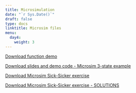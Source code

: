 ---
title: Microsimulation
date: "`r Sys.Date()`"
draft: false
type: docs
linktitle: Microsim files
menu:
  day4:
    weight: 3
---

<!-- [Download slides - Overview of state-transition models and microsimulation](../../../Course_Modularization/CDC 2022-23/part 2/Day 7 -Overview State-tranisiton models and Microsim - CDC 2022.pdf) -->

<!-- [Download slides - PSA - Make a function](../../../Course_Modularization/CDC 2022-23/part 2/Day 7 - PSA - make a function - CDC 2022.pdf) -->

<!-- ## R code demo & walkthrough - 3-state microsimulation  -->

<!-- [Download demo code](../../../Course_Modularization/CDC 2022-23/part 2/microsim_3-state_time.Rmd) -->

<!-- ## Exercise - Sick-Sicker microsimulation with time dependency  -->

<!-- [Download exercise handout](../../../Course_Modularization/CDC 2022-23/part 2/microsim_sick-sicker_time_exercise.html) -->

<!-- [Download data: 'mortProb_age.csv'](../../../Course_Modularization/CDC 2022-23/part 2/mortProb_age.csv) -->

<!-- [Download data: 'MyPopulation-AgeDistribution.csv'](../../../Course_Modularization/CDC 2022-23/part 2/MyPopulation-AgeDistribution.csv) -->

<!-- [Download excercise template](../../../Course_Modularization/CDC 2022-23/part 2/microsim_Sick-Sicker_time_template.Rmd) -->

<!-- [Download excercise solutions](../../../Course_Modularization/CDC 2022-23/part 2/microsim_Sick-Sicker_time_solutions.Rmd) -->

<!-- ## R code demo & walkthrough - Make your model a function  -->

<!-- [Download demo code](../../../Course_Modularization/CDC 2022-23/part 2/microsim_3-state_time_SA.Rmd) -->

<!-- [Download demo R script](../../../Course_Modularization/CDC 2022-23/part 2/Function_Microsim_3-state_time.R) -->

[Download function demo](../../../Course_Modularization/Microsimulation/function demo.R)

[Download slides and demo code - Microsim 3-state example](../../../Course_Modularization/Microsimulation/Microsim 3-state/Microsim 3-state.zip)

[Download Microsim Sick-Sicker exercise](../../../Course_Modularization/Microsimulation/Microsim Sick-Sicker/Microsim Sick-Sicker.zip)

[Download Microsim Sick-Sicker exercise - SOLUTIONS](../../../Course_Modularization/Microsimulation/Microsim Sick-Sicker/solutions/microsim_Sick-Sicker_time_solutions.Rmd)



